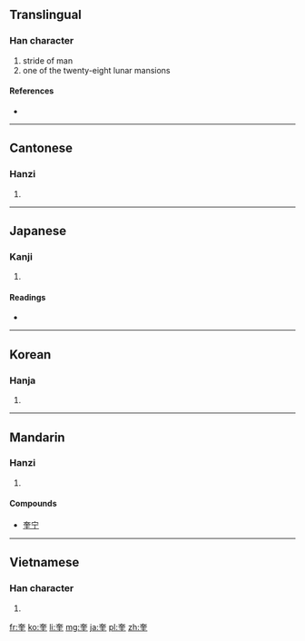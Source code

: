 ==Translingual==

===Han character===
{{Han char|rn=37|rad=大|as=06|sn=9|four=4010<sub>4</sub>|canj=大土土 (KGG)}}

# stride of man
# one of the twenty-eight lunar mansions

====References====
* {{Han ref|kx=0251.110|dkj=05911|dj=0512.100|hdz=10538.010|uh=594E|ud=22862|bh=ABB6|bd=43958}}

----

==Cantonese==

===Hanzi===
{{yue-hanzi|jyut=|y=fui1}}

# {{defn|lang=yue|sort=大06}}

----

==Japanese==

===Kanji===
{{ja-kanji|grade=|rs=大06}}

# {{defn|lang=ja|sort=大06}}

====Readings====
* {{ja-readings|on=[[けい]] (kei), [[き]] (ki)|kun=[[また]] (mata)}}

----

==Korean==

===Hanja===
{{ko-hanja|hangeul=규|rv=gyu|mr=kyu}}

# {{defn|lang=ko|sort=大06}}

----

==Mandarin==

===Hanzi===
{{cmn-hanzi|pin=[[kuí]] ([[kui2]])|wg=k'uei<sup>2</sup>}}

# {{defn|lang=cmn|sort=大06}}

====Compounds====
* [[奎宁]]

----

==Vietnamese==

===Han character===
{{vi-hantu|[[khuê]]|rs=大06}}

# {{defn|lang=vi|sort=大06}}

[[fr:奎]]
[[ko:奎]]
[[li:奎]]
[[mg:奎]]
[[ja:奎]]
[[pl:奎]]
[[zh:奎]]